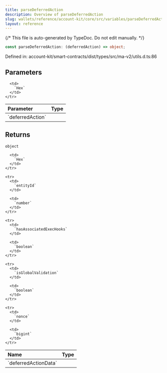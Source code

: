 ```yaml
---
title: parseDeferredAction
description: Overview of parseDeferredAction
slug: wallets/reference/account-kit/core/src/variables/parseDeferredAction
layout: reference
---
```


{/* This file is auto-generated by TypeDoc. Do not edit manually. */}

```ts
const parseDeferredAction: (deferredAction) => object;
```

Defined in: account-kit/smart-contracts/dist/types/src/ma-v2/utils.d.ts:86

## Parameters

<table>
  <thead>
    <tr>
      <th align="left">Parameter</th>
      <th align="left">Type</th>
    </tr>
  </thead>

  <tbody>
    <tr>
      <td>
        `deferredAction`
      </td>

      <td>
        `Hex`
      </td>
    </tr>

  </tbody>
</table>

## Returns

`object`

<table>
  <thead>
    <tr>
      <th align="left">Name</th>
      <th align="left">Type</th>
    </tr>
  </thead>

  <tbody>
    <tr>
      <td>
        `deferredActionData`
      </td>

      <td>
        `Hex`
      </td>
    </tr>

    <tr>
      <td>
        `entityId`
      </td>

      <td>
        `number`
      </td>
    </tr>

    <tr>
      <td>
        `hasAssociatedExecHooks`
      </td>

      <td>
        `boolean`
      </td>
    </tr>

    <tr>
      <td>
        `isGlobalValidation`
      </td>

      <td>
        `boolean`
      </td>
    </tr>

    <tr>
      <td>
        `nonce`
      </td>

      <td>
        `bigint`
      </td>
    </tr>

  </tbody>
</table>
